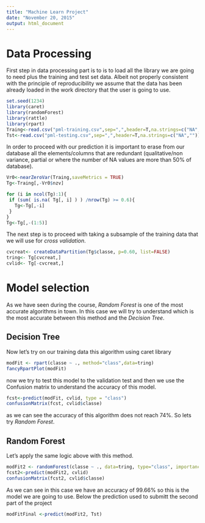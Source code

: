 ```yaml
---
title: "Machine Learn Project"
date: "November 20, 2015"
output: html_document
---
```

# Data Processing

First step in data processing part is to is to load all the library we are going to need plus the training and test set data. Albeit not properly consistent with the principle of reproducibility we assume that the data has been already loaded in the work directory that the user is going to use.

```r
set.seed(1234)
library(caret)
library(randomForest)
library(rattle)
library(rpart)
Traing<-read.csv("pml-training.csv",sep=",",header=T,na.strings=c("NA",""))
Tst<-read.csv("pml-testing.csv",sep=",",header=T,na.strings=c("NA",""))
```

In order to proceed with our prediction it is important to erase from our database all the elements/columns that are redundant (qualitative/non variance, partial or where the number of NA values are more than 50% of database).

```r
Vr0<-nearZeroVar(Traing,saveMetrics = TRUE)
Tg<-Traing[,-Vr0$nzv]

for (i in ncol(Tg):1){
 if (sum( is.na( Tg[, i] ) ) /nrow(Tg) >= 0.6){
   Tg<-Tg[,-i]
 }
}
Tg<-Tg[,-(1:5)]

```

The next step is to proceed with taking a subsample of the training data that we will use for *cross validation*.

```r
cvcreat<- createDataPartition(Tg$classe, p=0.60, list=FALSE)
tring<- Tg[cvcreat,]
cvlid<- Tg[-cvcreat,]
```

# Model selection

As we have seen during the course, *Random Forest* is one of the most accurate algorithms in town. In this case we will try to understand which is the most accurate between this method and the *Decision Tree*.

## Decision Tree

Now let's try on our training data this algorithm using caret library
```r
modFit <- rpart(classe ~ ., method="class",data=tring)
fancyRpartPlot(modFit)
```

now we try to test this model to the validation test and then we use the Confusion matrix to understand the accuracy of this model.

```r
fcst<-predict(modFit, cvlid, type = "class")
confusionMatrix(fcst, cvlid$classe)
```

as we can see the accuracy of this algorithm does not reach 74%. So lets try *Random Forest*.

## Random Forest

Let's apply the same logic above with this method.

```r
modFit2 <- randomForest(classe ~ ., data=tring, type="class", importance=T)
fcst2<-predict(modFit2, cvlid)
confusionMatrix(fcst2, cvlid$classe)
```
As we can see in this case we have an accuracy of 99.66% so this is the model we are going to use. Below the prediction used to submitt the second part of the project

```r
modFitFinal <-predict(modFit2, Tst)
```

